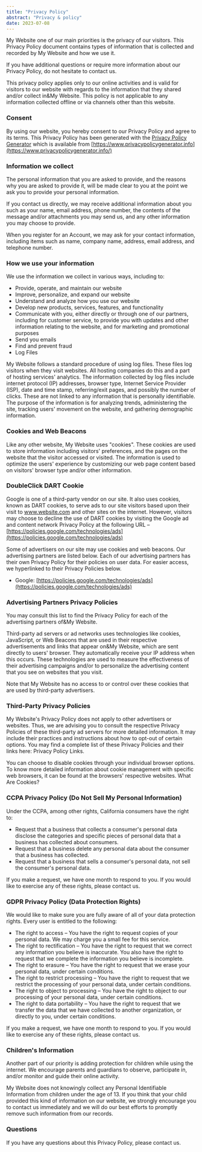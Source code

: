 ```yaml
---
title: "Privacy Policy"
abstract: "Privacy & policy"
date: 2023-07-08
---
```


My Website one of our main priorities is the privacy of our visitors. This Privacy Policy document contains types of information that is collected and recorded by My Website and how we use it.

If you have additional questions or require more information about our Privacy Policy, do not hesitate to contact us.

This privacy policy applies only to our online activities and is valid for visitors to our website with regards to the information that they shared and/or collect in&My Website. This policy is not applicable to any information collected offline or via channels other than this website.

### Consent

By using our website, you hereby consent to our Privacy Policy and agree to its terms. This Privacy Policy has been generated with the [Privacy Policy Generator](https://www.privacypolicygenerator.info/) which is available from [https://www.privacypolicygenerator.info](https://www.privacypolicygenerator.info/)

### Information we collect

The personal information that you are asked to provide, and the reasons why you are asked to provide it, will be made clear to you at the point we ask you to provide your personal information.

If you contact us directly, we may receive additional information about you such as your name, email address, phone number, the contents of the message and/or attachments you may send us, and any other information you may choose to provide.

When you register for an Account, we may ask for your contact information, including items such as name, company name, address, email address, and telephone number.

### How we use your information

We use the information we collect in various ways, including to:

- Provide, operate, and maintain our website
- Improve, personalize, and expand our website
- Understand and analyze how you use our website
- Develop new products, services, features, and functionality
- Communicate with you, either directly or through one of our partners, including for customer service, to provide you with updates and other information relating to the website, and for marketing and promotional purposes
- Send you emails
- Find and prevent fraud
- Log Files

My Website follows a standard procedure of using log files. These files log visitors when they visit websites. All hosting companies do this and a part of hosting services' analytics. The information collected by log files include internet protocol (IP) addresses, browser type, Internet Service Provider (ISP), date and time stamp, referring/exit pages, and possibly the number of clicks. These are not linked to any information that is personally identifiable. The purpose of the information is for analyzing trends, administering the site, tracking users' movement on the website, and gathering demographic information.

### Cookies and Web Beacons

Like any other website, My Website uses "cookies". These cookies are used to store information including visitors' preferences, and the pages on the website that the visitor accessed or visited. The information is used to optimize the users' experience by customizing our web page content based on visitors' browser type and/or other information.

### DoubleClick DART Cookie

Google is one of a third-party vendor on our site. It also uses cookies, known as DART cookies, to serve ads to our site visitors based upon their visit to www.website.com and other sites on the internet. However, visitors may choose to decline the use of DART cookies by visiting the Google ad and content network Privacy Policy at the following URL – [https://policies.google.com/technologies/ads](https://policies.google.com/technologies/ads)

Some of advertisers on our site may use cookies and web beacons. Our advertising partners are listed below. Each of our advertising partners has their own Privacy Policy for their policies on user data. For easier access, we hyperlinked to their Privacy Policies below.

- Google: [https://policies.google.com/technologies/ads](https://policies.google.com/technologies/ads)

### Advertising Partners Privacy Policies

You may consult this list to find the Privacy Policy for each of the advertising partners of&My Website.

Third-party ad servers or ad networks uses technologies like cookies, JavaScript, or Web Beacons that are used in their respective advertisements and links that appear on&My Website, which are sent directly to users' browser. They automatically receive your IP address when this occurs. These technologies are used to measure the effectiveness of their advertising campaigns and/or to personalize the advertising content that you see on websites that you visit.

Note that My Website has no access to or control over these cookies that are used by third-party advertisers.

### Third-Party Privacy Policies

My Website's Privacy Policy does not apply to other advertisers or websites. Thus, we are advising you to consult the respective Privacy Policies of these third-party ad servers for more detailed information. It may include their practices and instructions about how to opt-out of certain options. You may find a complete list of these Privacy Policies and their links here: Privacy Policy Links.

You can choose to disable cookies through your individual browser options. To know more detailed information about cookie management with specific web browsers, it can be found at the browsers' respective websites. What Are Cookies?

### CCPA Privacy Policy (Do Not Sell My Personal Information)

Under the CCPA, among other rights, California consumers have the right to:

- Request that a business that collects a consumer's personal data disclose the categories and specific pieces of personal data that a business has collected about consumers.
- Request that a business delete any personal data about the consumer that a business has collected.
- Request that a business that sells a consumer's personal data, not sell the consumer's personal data.

If you make a request, we have one month to respond to you. If you would like to exercise any of these rights, please contact us.

### GDPR Privacy Policy (Data Protection Rights)

We would like to make sure you are fully aware of all of your data protection rights. Every user is entitled to the following:

- The right to access – You have the right to request copies of your personal data. We may charge you a small fee for this service.
- The right to rectification – You have the right to request that we correct any information you believe is inaccurate. You also have the right to request that we complete the information you believe is incomplete.
- The right to erasure – You have the right to request that we erase your personal data, under certain conditions.
- The right to restrict processing – You have the right to request that we restrict the processing of your personal data, under certain conditions.
- The right to object to processing – You have the right to object to our processing of your personal data, under certain conditions.
- The right to data portability – You have the right to request that we transfer the data that we have collected to another organization, or directly to you, under certain conditions.

If you make a request, we have one month to respond to you. If you would like to exercise any of these rights, please contact us.

### Children's Information

Another part of our priority is adding protection for children while using the internet. We encourage parents and guardians to observe, participate in, and/or monitor and guide their online activity.

My Website does not knowingly collect any Personal Identifiable Information from children under the age of 13. If you think that your child provided this kind of information on our website, we strongly encourage you to contact us immediately and we will do our best efforts to promptly remove such information from our records.

### Questions

If you have any questions about this Privacy Policy, please contact us.
